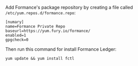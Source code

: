 Add Formance's package repository by creating a file called `/etc/yum.repos.d/formance.repo`:

```shell title="/etc/yum.repos.d/formance.repo"
[numary]
name=Formance Private Repo
baseurl=https://yum.fury.io/formance/
enabled=1
gpgcheck=0
```

Then run this command for install Formance Ledger:

```shell
yum update && yum install fctl
```